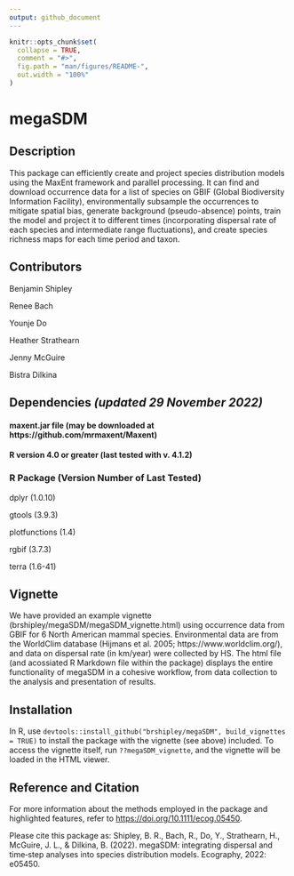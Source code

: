 ```yaml
---
output: github_document
---
```


<!-- README.md is generated from README.Rmd. Please edit that file -->

```r
knitr::opts_chunk$set(
  collapse = TRUE,
  comment = "#>",
  fig.path = "man/figures/README-",
  out.width = "100%"
)
```

# megaSDM

<!-- badges: start -->
<!-- badges: end -->
## Description
This package can efficiently create and project species distribution models using the MaxEnt framework and parallel processing. It can find and download occurrence data for a list of species on GBIF (Global Biodiversity Information Facility), environmentally subsample the occurrences to mitigate spatial bias, generate background (pseudo-absence) points, train the model and project it to different times (incorporating dispersal rate of each species and intermediate range fluctuations), and create species richness maps for each time period and taxon. 

## Contributors

Benjamin Shipley

Renee Bach

Younje Do

Heather Strathearn

Jenny McGuire

Bistra Dilkina

## Dependencies *(updated 29 November 2022)*
#### maxent.jar file (may be downloaded at https://github.com/mrmaxent/Maxent)
#### R version 4.0 or greater (last tested with v. 4.1.2)
### R Package (Version Number of Last Tested)
dplyr	(1.0.10)

gtools	(3.9.3)

plotfunctions	(1.4)

rgbif	(3.7.3)

terra	(1.6-41)


## Vignette
We have provided an example vignette (brshipley/megaSDM/megaSDM_vignette.html) using occurrence data from GBIF for 6 North American mammal species. Environmental data are from the WorldClim database (Hijmans et al. 2005; https://www.worldclim.org/), and data on dispersal rate (in km/year) were collected by HS. The html file (and acossiated R Markdown file within the package) displays the entire functionality of megaSDM in a cohesive workflow, from data collection to the analysis and presentation of results. 

## Installation
In R, use `devtools::install_github("brshipley/megaSDM", build_vignettes = TRUE)` to install the package with the vignette (see above) included. To access the vignette itself, run `??megaSDM_vignette`, and the vignette will be loaded in the HTML viewer.

## Reference and Citation

For more information about the methods employed in the package and highlighted features, 
refer to <https://doi.org/10.1111/ecog.05450>. 

Please cite this package as:
Shipley, B. R., Bach, R., Do, Y., Strathearn, H., McGuire, J. L., & Dilkina, B. (2022).
megaSDM: integrating dispersal and time‐step analyses into species distribution models.
Ecography, 2022: e05450.